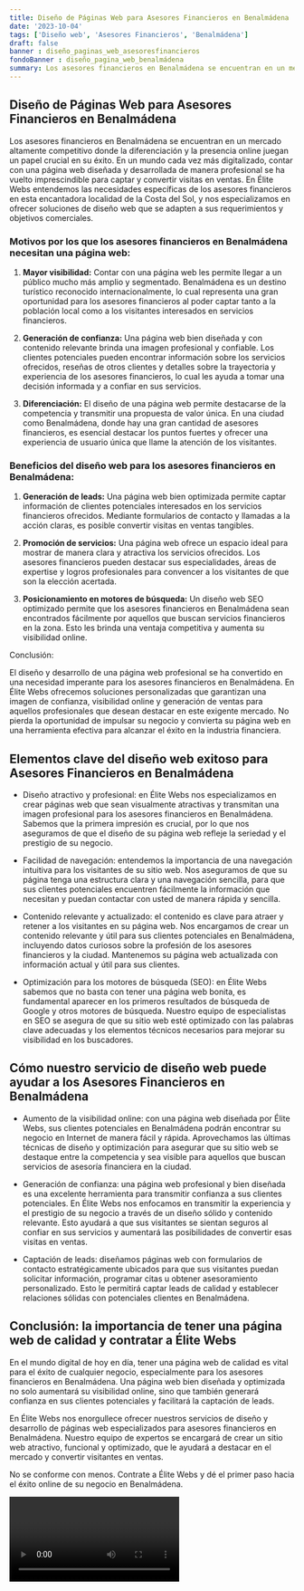 ```yaml
---
title: Diseño de Páginas Web para Asesores Financieros en Benalmádena
date: '2023-10-04'
tags: ['Diseño web', 'Asesores Financieros', 'Benalmádena']
draft: false
banner : diseño_paginas_web_asesoresfinancieros
fondoBanner : diseño_pagina_web_benalmádena
summary: Los asesores financieros en Benalmádena se encuentran en un mercado altamente competitivo donde la diferenciación y la presencia online juegan un papel crucial en su éxito. En un mundo cada vez más digitalizado, contar con una página web diseñada y desarrollada de manera profesional se ha vuelto imprescindible para captar y convertir visitas en ventas. En Élite Webs entendemos las necesidades específicas de los asesores financieros en esta encantadora localidad de la Costa del Sol, y nos especializamos en ofrecer soluciones de diseño web que se adapten a sus requerimientos y objetivos comerciales.
---
```


## Diseño de Páginas Web para Asesores Financieros en Benalmádena

Los asesores financieros en Benalmádena se encuentran en un mercado altamente competitivo donde la diferenciación y la presencia online juegan un papel crucial en su éxito. En un mundo cada vez más digitalizado, contar con una página web diseñada y desarrollada de manera profesional se ha vuelto imprescindible para captar y convertir visitas en ventas. En Élite Webs entendemos las necesidades específicas de los asesores financieros en esta encantadora localidad de la Costa del Sol, y nos especializamos en ofrecer soluciones de diseño web que se adapten a sus requerimientos y objetivos comerciales.

### Motivos por los que los asesores financieros en Benalmádena necesitan una página web:

1. **Mayor visibilidad:** Contar con una página web les permite llegar a un público mucho más amplio y segmentado. Benalmádena es un destino turístico reconocido internacionalmente, lo cual representa una gran oportunidad para los asesores financieros al poder captar tanto a la población local como a los visitantes interesados en servicios financieros.

2. **Generación de confianza:** Una página web bien diseñada y con contenido relevante brinda una imagen profesional y confiable. Los clientes potenciales pueden encontrar información sobre los servicios ofrecidos, reseñas de otros clientes y detalles sobre la trayectoria y experiencia de los asesores financieros, lo cual les ayuda a tomar una decisión informada y a confiar en sus servicios.

3. **Diferenciación:** El diseño de una página web permite destacarse de la competencia y transmitir una propuesta de valor única. En una ciudad como Benalmádena, donde hay una gran cantidad de asesores financieros, es esencial destacar los puntos fuertes y ofrecer una experiencia de usuario única que llame la atención de los visitantes.

### Beneficios del diseño web para los asesores financieros en Benalmádena:

1. **Generación de leads:** Una página web bien optimizada permite captar información de clientes potenciales interesados en los servicios financieros ofrecidos. Mediante formularios de contacto y llamadas a la acción claras, es posible convertir visitas en ventas tangibles.

2. **Promoción de servicios:** Una página web ofrece un espacio ideal para mostrar de manera clara y atractiva los servicios ofrecidos. Los asesores financieros pueden destacar sus especialidades, áreas de expertise y logros profesionales para convencer a los visitantes de que son la elección acertada.

3. **Posicionamiento en motores de búsqueda:** Un diseño web SEO optimizado permite que los asesores financieros en Benalmádena sean encontrados fácilmente por aquellos que buscan servicios financieros en la zona. Esto les brinda una ventaja competitiva y aumenta su visibilidad online.

Conclusión:

El diseño y desarrollo de una página web profesional se ha convertido en una necesidad imperante para los asesores financieros en Benalmádena. En Élite Webs ofrecemos soluciones personalizadas que garantizan una imagen de confianza, visibilidad online y generación de ventas para aquellos profesionales que desean destacar en este exigente mercado. No pierda la oportunidad de impulsar su negocio y convierta su página web en una herramienta efectiva para alcanzar el éxito en la industria financiera.

<GifSeo />

<Cta />

## Elementos clave del diseño web exitoso para Asesores Financieros en Benalmádena

- Diseño atractivo y profesional: en Élite Webs nos especializamos en crear páginas web que sean visualmente atractivas y transmitan una imagen profesional para los asesores financieros en Benalmádena. Sabemos que la primera impresión es crucial, por lo que nos aseguramos de que el diseño de su página web refleje la seriedad y el prestigio de su negocio.

- Facilidad de navegación: entendemos la importancia de una navegación intuitiva para los visitantes de su sitio web. Nos aseguramos de que su página tenga una estructura clara y una navegación sencilla, para que sus clientes potenciales encuentren fácilmente la información que necesitan y puedan contactar con usted de manera rápida y sencilla.

- Contenido relevante y actualizado: el contenido es clave para atraer y retener a los visitantes en su página web. Nos encargamos de crear un contenido relevante y útil para sus clientes potenciales en Benalmádena, incluyendo datos curiosos sobre la profesión de los asesores financieros y la ciudad. Mantenemos su página web actualizada con información actual y útil para sus clientes.

- Optimización para los motores de búsqueda (SEO): en Élite Webs sabemos que no basta con tener una página web bonita, es fundamental aparecer en los primeros resultados de búsqueda de Google y otros motores de búsqueda. Nuestro equipo de especialistas en SEO se asegura de que su sitio web esté optimizado con las palabras clave adecuadas y los elementos técnicos necesarios para mejorar su visibilidad en los buscadores.

## Cómo nuestro servicio de diseño web puede ayudar a los Asesores Financieros en Benalmádena

- Aumento de la visibilidad online: con una página web diseñada por Élite Webs, sus clientes potenciales en Benalmádena podrán encontrar su negocio en Internet de manera fácil y rápida. Aprovechamos las últimas técnicas de diseño y optimización para asegurar que su sitio web se destaque entre la competencia y sea visible para aquellos que buscan servicios de asesoría financiera en la ciudad.

- Generación de confianza: una página web profesional y bien diseñada es una excelente herramienta para transmitir confianza a sus clientes potenciales. En Élite Webs nos enfocamos en transmitir la experiencia y el prestigio de su negocio a través de un diseño sólido y contenido relevante. Esto ayudará a que sus visitantes se sientan seguros al confiar en sus servicios y aumentará las posibilidades de convertir esas visitas en ventas.

- Captación de leads: diseñamos páginas web con formularios de contacto estratégicamente ubicados para que sus visitantes puedan solicitar información, programar citas u obtener asesoramiento personalizado. Esto le permitirá captar leads de calidad y establecer relaciones sólidas con potenciales clientes en Benalmádena.

## Conclusión: la importancia de tener una página web de calidad y contratar a Élite Webs

En el mundo digital de hoy en día, tener una página web de calidad es vital para el éxito de cualquier negocio, especialmente para los asesores financieros en Benalmádena. Una página web bien diseñada y optimizada no solo aumentará su visibilidad online, sino que también generará confianza en sus clientes potenciales y facilitará la captación de leads.

En Élite Webs nos enorgullece ofrecer nuestros servicios de diseño y desarrollo de páginas web especializados para asesores financieros en Benalmádena. Nuestro equipo de expertos se encargará de crear un sitio web atractivo, funcional y optimizado, que le ayudará a destacar en el mercado y convertir visitantes en ventas.

No se conforme con menos. Contrate a Élite Webs y dé el primer paso hacia el éxito online de su negocio en Benalmádena.

<Video />

<CtaBot job='Asesores Financieros' city='Benalmádena'/>

<Gmaps query='Benalmádena+españa+maps' />